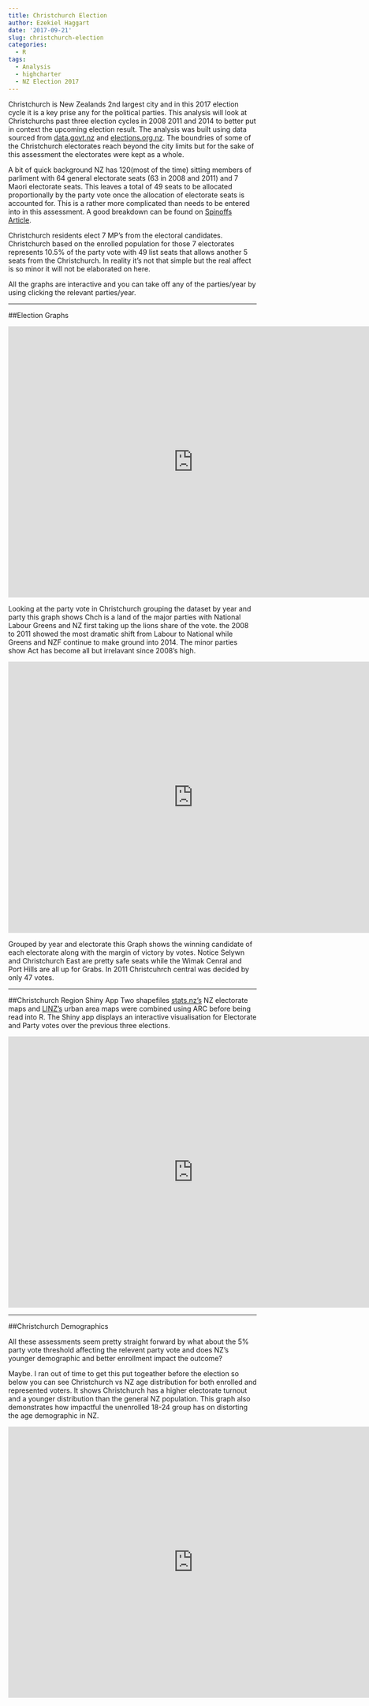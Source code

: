 ```yaml
---
title: Christchurch Election
author: Ezekiel Haggart
date: '2017-09-21'
slug: christchurch-election
categories:
  - R
tags:
  - Analysis
  - highcharter
  - NZ Election 2017
---
```


Christchurch is New Zealands 2nd largest city and in this 2017 election cycle it is a key prise any for the political parties. This analysis will look at Christchurchs past three election cycles in 2008 2011 and 2014 to better put in context the upcoming election result. The analysis was built using data sourced from [data.govt.nz](https://data.govt.nz/)  and [elections.org.nz](http://www.elections.org.nz/research-statistics). The boundries of some of the Christchurch electorates reach beyond the city limits but for the sake of this assessment the electorates were kept as a whole. 


A bit of quick background NZ has 120(most of the time) sitting members of parliment with 64 general electorate seats (63 in 2008 and 2011) and 7 Maori electorate seats.  This leaves a total of 49 seats to be allocated proportionally by the party vote once the allocation of electorate seats is accounted for. This is a rather more complicated than needs to be entered into in this assessment. A good breakdown can be found on [Spinoffs Article](https://thespinoff.co.nz/politics/14-09-2017/mmp-maths-how-party-vote-percentages-become-seats-in-parliament/).


Christchurch residents elect 7 MP's from the electoral candidates. Christchurch based on the enrolled population for those 7 electorates represents 10.5% of the party vote with 49 list seats that allows another 5 seats from the Christchurch. In reality it's not that simple but the real affect is so minor it will not be elaborated on here.


All the graphs are interactive and you can take off any of the parties/year by using clicking the relevant parties/year. 


***


##Election Graphs





<iframe class="chart" src="https://ezekiel.nz/shiny/Widgets/ChchElection/chchelection_chart1.html" width="750"   height="550" style="border: none;"></iframe>




Looking at the party vote in Christchurch grouping the dataset by year and party this graph shows Chch is a land of the major parties with National Labour Greens and NZ first taking up the lions share of the vote. the 2008 to 2011 showed the most dramatic shift from Labour to National while Greens and NZF continue to make ground into 2014. The minor parties show Act has become all but irrelavant since 2008's high.


  <iframe class="chart" src="https://ezekiel.nz/shiny/Widgets/ChchElection/chchelection_chart3.html" width="750" height="550" style="border: none;"></iframe>


Grouped by year and electorate this Graph shows the winning candidate of each electorate along with the margin of victory by votes. Notice Selywn and Christchurch East are pretty safe seats while the Wimak Cenral and Port Hills are all up for Grabs. In 2011 Christcuhrch central was decided by only 47 votes.

<hr>


##Christchurch Region Shiny App
Two shapefiles [stats.nz's](stats.govt.nz) NZ electorate maps and [LINZ's](LINZ.govt.nz) urban area maps were combined using ARC before being read into R. The Shiny app displays an interactive visualisation for Electorate and Party votes over the previous three elections. 




<iframe class="chart" src="https://ezekiel-h.shinyapps.io/christchurchelection2/" width="750" height="550" style="border: none;"></iframe>


<hr>


##Christchurch Demographics


All these assessments seem pretty straight forward by what about the 5% party vote threshold affecting the relevent party vote and does NZ's younger demographic and better enrollment impact the outcome?


Maybe. I ran out of time to get this put togeather before the election so below you can see Christchurch vs NZ age distribution for both enrolled and represented voters. It shows Christchurch has a higher electorate turnout and a younger distribution than the general NZ population. This graph also demonstrates how impactful the unenrolled 18-24 group has on distorting the age demographic in NZ.



<iframe class="chart" src="https://ezekiel.nz/shiny/Widgets/ChchElection/chchelection_chart2.html" width="750" height="550" style="border: none;"></iframe>


